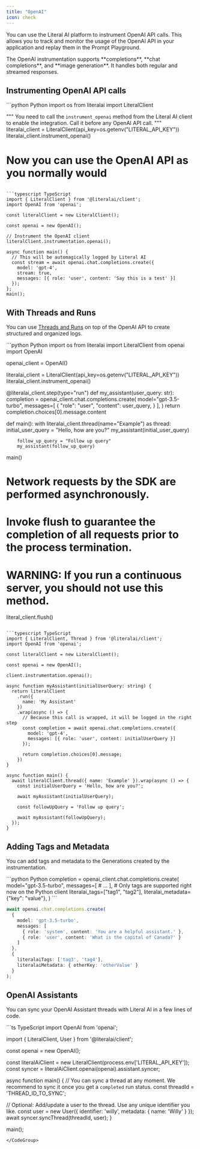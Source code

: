 ```yaml
---
title: "OpenAI"
icon: check
---
```



You can use the Literal AI platform to instrument OpenAI API calls. This allows you to track and monitor the usage of the OpenAI API in your application and replay them in the Prompt Playground.

<Check>
The OpenAI instrumentation supports **completions**, **chat completions**, and **image generation**. It handles both regular and streamed responses.
</Check>

## Instrumenting OpenAI API calls

<CodeGroup>
```python Python
import os
from literalai import LiteralClient

"""
You need to call the `instrument_openai` method from the Literal AI client to
enable the integration. Call it before any OpenAI API call.
"""
literalai_client = LiteralClient(api_key=os.getenv("LITERAL_API_KEY"))
literalai_client.instrument_openai()

# Now you can use the OpenAI API as you normally would
```

```typescript TypeScript
import { LiteralClient } from '@literalai/client';
import OpenAI from 'openai';

const literalClient = new LiteralClient();

const openai = new OpenAI();

// Instrument the OpenAI client
literalClient.instrumentation.openai();

async function main() {
  // This will be automagically logged by Literal AI
  const stream = await openai.chat.completions.create({
    model: 'gpt-4',
    stream: true,
    messages: [{ role: 'user', content: 'Say this is a test' }]
  });
};
main();
```
</CodeGroup>

## With Threads and Runs

You can use [Threads and Runs](/guides/logs) on top of the OpenAI API to create structured and organized logs.

<CodeGroup>
```python Python
import os
from literalai import LiteralClient
from openai import OpenAI

openai_client = OpenAI()

literalai_client = LiteralClient(api_key=os.getenv("LITERAL_API_KEY"))
literalai_client.instrument_openai()

@literalai_client.step(type="run")
def my_assistant(user_query: str):
    completion = openai_client.chat.completions.create(
                model="gpt-3.5-turbo",
                messages=[
                    {
                        "role": "user",
                        "content": user_query,
                    }
                ],
            )
    return completion.choices[0].message.content


def main():
    with literalai_client.thread(name="Example") as thread:
        initial_user_query = "Hello, how are you?"
        my_assistant(initial_user_query)
        
        follow_up_query = "Follow up query"
        my_assistant(follow_up_query)

main()
# Network requests by the SDK are performed asynchronously.
# Invoke flush to guarantee the completion of all requests prior to the process termination.
# WARNING: If you run a continuous server, you should not use this method.
literal_client.flush()
```

```typescript TypeScript
import { LiteralClient, Thread } from '@literalai/client';
import OpenAI from 'openai';

const literalClient = new LiteralClient();

const openai = new OpenAI();

client.instrumentation.openai();

async function myAssistant(initialUserQuery: string) {
  return literalClient
    .run({
      name: 'My Assistant'
    })
    .wrap(async () => {
      // Because this call is wrapped, it will be logged in the right step
      const completion = await openai.chat.completions.create({
        model: 'gpt-4',
        messages: [{ role: 'user', content: initialUserQuery }]
      });

      return completion.choices[0].message;
    })
}

async function main() {
  await literalClient.thread({ name: 'Example' }).wrap(async () => {
    const initialUserQuery = 'Hello, how are you?';

    await myAssistant(initialUserQuery);

    const followUpQuery = 'Follow up query';

    await myAssistant(followUpQuery);
  });
}
```
</CodeGroup>

## Adding Tags and Metadata

You can add tags and metadata to the Generations created by the instrumentation.

<CodeGroup>
```python Python
completion = openai_client.chat.completions.create(
    model="gpt-3.5-turbo",
    messages=[
        # ...
    ],
    # Only tags are supported right now on the Python client
    literalai_tags=["tag1", "tag2"],
    literalai_metadata={"key": "value"},
)
```

```typescript TypeScript
await openai.chat.completions.create(
  {
    model: 'gpt-3.5-turbo',
    messages: [
      { role: 'system', content: 'You are a helpful assistant.' },
      { role: 'user', content: 'What is the capital of Canada?' }
    ]
  },
  {
    literalaiTags: ['tag3', 'tag4'],
    literalaiMetadata: { otherKey: 'otherValue' }
  }
);

```
</CodeGroup>

## OpenAI Assistants

You can sync your OpenAI Assistant threads with Literal AI in a few lines of code.

<CodeGroup>
```ts TypeScript
import OpenAI from 'openai';

import { LiteralClient, User } from '@literalai/client';

const openai = new OpenAI();

const literalAiClient = new LiteralClient(process.env['LITERAL_API_KEY']);
const syncer = literalAiClient.openai(openai).assistant.syncer;

async function main() {
  // You can sync a thread at any moment. We recommend to sync it once you get a `completed` run status.
  const threadId = 'THREAD_ID_TO_SYNC';

  // Optional: Add/update a user to the thread. Use any unique identifier you like.
  const user = new User({ identifier: 'willy', metadata: { name: 'Willy' } });
  await syncer.syncThread(threadId, user);
}

main();
```
</CodeGroup>